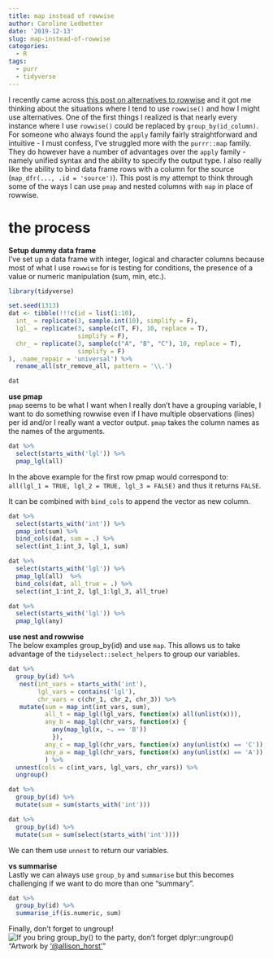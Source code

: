 ```yaml
---
title: map instead of rowwise
author: Caroline Ledbetter
date: '2019-12-13'
slug: map-instead-of-rowwise
categories:
  - R
tags:
  - purr
  - tidyverse
---
```


I recently came across 
[this post on alternatives to rowwise](https://community.rstudio.com/t/dplyr-alternatives-to-rowwise/8071) 
and it got me thinking about the situations where I tend to use `rowwise()` and 
how I might use alternatives. One of the first things I realized is that 
nearly every instance where I use `rowwise()` could be replaced by 
`group_by(id_column)`. For someone who always found the `apply` family fairly 
straightforward and intuitive - I must confess, I've struggled more with the
`purrr::map` family. They do however have a number of advantages over the 
`apply` family - namely unified syntax and the ability to specify the output 
type. I also really like the ability to bind data frame 
rows with a column for the source (`map_dfr(..., .id = 'source')`). This post 
is my attempt to think through some of the ways I can use `pmap` and 
nested columns with `map` in place of rowwise. 

# the process  
**Setup dummy data frame**   
I've set up a data frame with integer, logical and character columns because 
most of what I use `rowwise` for is testing for conditions, the presence of a 
value or numeric manipulation (sum, min, etc.).

```r
library(tidyverse)
```

```r
set.seed(1313)
dat <- tibble(!!!c(id = list(1:10), 
  int_ = replicate(3, sample.int(10), simplify = F), 
  lgl_ = replicate(3, sample(c(T, F), 10, replace = T), 
                   simplify = F), 
  chr_ = replicate(3, sample(c("A", "B", "C"), 10, replace = T), 
                   simplify = F)
), .name_repair = 'universal') %>% 
  rename_all(str_remove_all, pattern = '\\.')

```

```r
dat
```

**use pmap**  
`pmap` seems to be what I want when I really don't have a grouping variable, 
I want to do something rowwise even if I have multiple observations (lines) 
per id and/or I really want a vector output. `pmap` takes the column names as
the names of the arguments. 

```r
dat %>% 
  select(starts_with('lgl')) %>% 
  pmap_lgl(all)
```
 
In the above example for the first row pmap would correspond to:  
`all(lgl_1 = TRUE, lgl_2 = TRUE, lgl_3 = FALSE)` and thus it returns 
`FALSE`. 

It can be combined with `bind_cols` to append the vector as new column.  

```r
dat %>% 
  select(starts_with('int')) %>% 
  pmap_int(sum) %>% 
  bind_cols(dat, sum = .) %>% 
  select(int_1:int_3, lgl_1, sum)

dat %>% 
  select(starts_with('lgl')) %>% 
  pmap_lgl(all)  %>% 
  bind_cols(dat, all_true = .) %>% 
  select(int_1:int_2, lgl_1:lgl_3, all_true)

dat %>% 
  select(starts_with('lgl')) %>% 
  pmap_lgl(any)

```

**use nest and rowwise**  
The below examples group_by(id) and use `map`. This allows us to take advantage
of the `tidyselect::select_helpers` to group our variables.
```r
dat %>%
  group_by(id) %>%
   nest(int_vars = starts_with('int'), 
        lgl_vars = contains('lgl'), 
        chr_vars = c(chr_1, chr_2, chr_3)) %>% 
   mutate(sum = map_int(int_vars, sum), 
          all_t = map_lgl(lgl_vars, function(x) all(unlist(x))), 
          any_b = map_lgl(chr_vars, function(x) {
            any(map_lgl(x, ~. == 'B'))
            }), 
          any_c = map_lgl(chr_vars, function(x) any(unlist(x) == 'C')), 
          any_a = map_lgl(chr_vars, function(x) any(unlist(x) == 'A'))
          ) %>% 
  unnest(cols = c(int_vars, lgl_vars, chr_vars)) %>% 
  ungroup()
```

```r
dat %>% 
  group_by(id) %>% 
  mutate(sum = sum(starts_with('int')))
```

```r
dat %>% 
  group_by(id) %>% 
  mutate(sum = sum(select(starts_with('int'))))
```

We can them use
`unnest` to return our variables. 


**vs summarise**  
Lastly we can always use `group_by` and `summarise` but this becomes 
challenging if we want to do more than one "summary". 

```r

dat %>% 
  group_by(id) %>% 
  summarise_if(is.numeric, sum)
```

Finally, don't forget to ungroup! 
![If you bring group_by() to the party, don't forget dplyr::ungroup()](../../../images/group_by_ungroup.png)
"Artwork by ['@allison_horst'](https://github.com/allisonhorst/stats-illustrations)"
